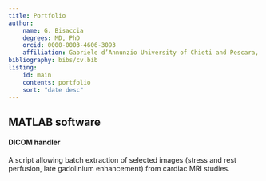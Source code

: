 ```yaml
---
title: Portfolio
author: 
    name: G. Bisaccia
    degrees: MD, PhD
    orcid: 0000-0003-4606-3093
    affiliation: Gabriele d’Annunzio University of Chieti and Pescara, Italy
bibliography: bibs/cv.bib
listing:
    id: main
    contents: portfolio
    sort: "date desc"
---
```


::: {#main}
:::

## MATLAB software
#### DICOM handler
A script allowing batch extraction of selected images (stress and rest perfusion, late gadolinium enhancement) from cardiac MRI studies.

